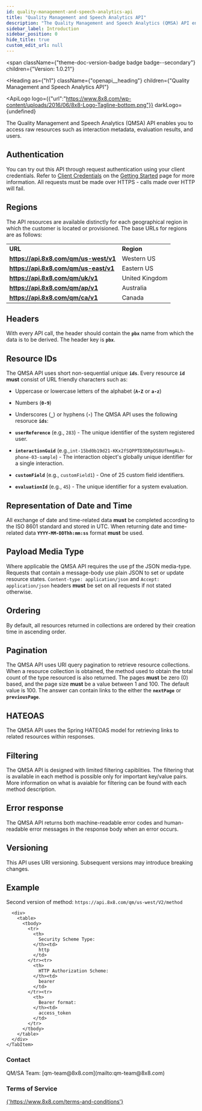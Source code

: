 ```yaml
---
id: quality-management-and-speech-analytics-api
title: "Quality Management and Speech Analytics API"
description: "The Quality Management and Speech Analytics (QMSA) API enables you to access raw resources such as interaction metadata, evaluation results, and users."
sidebar_label: Introduction
sidebar_position: 0
hide_title: true
custom_edit_url: null
---
```



<span
  className={"theme-doc-version-badge badge badge--secondary"}
  children={"Version: 1.0.21"}
>
</span>

<Heading
  as={"h1"}
  className={"openapi__heading"}
  children={"Quality Management and Speech Analytics API"}
>
</Heading>

<ApiLogo
  logo={{"url":"https://www.8x8.com/wp-content/uploads/2016/06/8x8-Logo-Tagline-bottom.png"}}
  darkLogo={undefined}
>
  
</ApiLogo>

The Quality Management and Speech Analytics (QMSA) API enables you to access raw resources such as interaction metadata, evaluation results, and users.
## **Authentication**
You can try out this API through request authentication using your client credentials. Refer to [Client Credentials](https://8x8gateway-8x8apis.apigee.io/getting-started#client-credentials) on the [Getting Started](https://8x8gateway-8x8apis.apigee.io/getting-started) page for more information.
All requests must be made over HTTPS - calls made over HTTP will fail.
## **Regions**
The API resources are available distinctly for each geographical region in which the customer is located or provisioned. The base URLs for regions are as follows:
<table> <tr> <td><b>URL</b></td> <td><b>Region</b></td> </tr> <tr> <td><b><a href='https://api.8x8.com/qm/us-west/v1'>https://api.8x8.com/qm/us-west/v1</a></b></td><td>Western US</td></tr><tr> <td><b><a href='https://api.8x8.com/qm/us-east/v1'>https://api.8x8.com/qm/us-east/v1</a></b></td><td>Eastern US</td></tr><tr> <td><b><a href='https://api.8x8.com/qm/uk/v1'>https://api.8x8.com/qm/uk/v1</a></b></td><td>United Kingdom</td></tr><tr> <td><b><a href='https://api.8x8.com/qm/ap/v1'>https://api.8x8.com/qm/ap/v1</a></b></td><td>Australia</td> </tr> <tr> <td><b><a href='https://api.8x8.com/qm/ca/v1'>https://api.8x8.com/qm/ca/v1</a></b></td><td>Canada</td> </tr> </table>

## **Headers**
With every API call, the header should contain the **`pbx`** name from which the data is to be derived.
The header key is **`pbx`**.
## **Resource IDs**
The QMSA API uses short non-sequential unique **`ids`**. Every resource **`id`** **must** consist of URL friendly characters such as:
* Uppercase or lowercase letters of the alphabet (**`A-Z`** or **`a-z`**)
* Numbers (**`0-9`**)
* Underscores (**`_`**) or hyphens (**`-`**)
The QMSA API uses the following resoruce **`ids`**:
* **`userReference`** (e.g., `283`) - The unique identifier of the system registered user.

* **`interactionGuid`** (e.g.,`int-15bd0b19d21-KKx2fSQPPTD3DRpOS8UfhmgALh-phone-03-sample`) - The interaction object's globally unique identifier for a single interaction.
* **`customField`** (e.g., `customField1`) - One of 25 custom field identifiers.
* **`evaluationId`** (e.g., `45`) - The unique identifier for a system evaluation.
## **Representation of Date and Time**
All exchange of date and time-related data **must** be completed according to the ISO 8601 standard and stored in UTC. When returning date and time-related data **`YYYY-MM-DDThh:mm:ss`** format **must** be used.

## **Payload Media Type**
Where applicable the QMSA API requires the use pf the JSON media-type. Requests that contain a message-body use plain JSON to set or update resource states. `Content-type: application/json` and `Accept: application/json` headers **must** be set on all requests if not stated otherwise.

## **Ordering**
By default, all resources returned in collections are ordered by their creation time in ascending order.
## **Pagination**
The QMSA API uses URI query pagination to retrieve resource collections. When a resource collection is obtained, the method used to obtain the total count of the type resourced is also returned. The pages **must** be zero (0) based, and the page size **must** be a value between 1 and 100. The default value is 100. The answer can contain links to the either the **`nextPage`** or **`previousPage`**.
## **HATEOAS**
The QMSA API uses the Spring HATEOAS model for retrieving links to related resources within responses.
## **Filtering**
The QMSA API is designed with limited filtering capiblities. The filtering that is available in each method is possible only for important key/value pairs. More information on what is avaiable for filtering can be found with each method description.
## **Error response**
The QMSA API returns both machine-readable error codes and human-readable error messages in the response body when an error occurs.
## **Versioning**
This API uses URI versioning. Subsequent versions may introduce breaking changes.
## **Example**
Second version of method: `https://api.8x8.com/qm/us-west/V2/method`

<div
  style={{"marginBottom":"2rem"}}
>
  <Heading
    id={"authentication"}
    as={"h2"}
    className={"openapi-tabs__heading"}
    children={"Authentication"}
  >
  </Heading><SchemaTabs
    className={"openapi-tabs__security-schemes"}
  >
    <TabItem
      label={"HTTP: Bearer Auth"}
      value={"bearerAuth"}
    >
      
      
      
      
      <div>
        <table>
          <tbody>
            <tr>
              <th>
                Security Scheme Type:
              </th><td>
                http
              </td>
            </tr><tr>
              <th>
                HTTP Authorization Scheme:
              </th><td>
                bearer
              </td>
            </tr><tr>
              <th>
                Bearer format:
              </th><td>
                access_token
              </td>
            </tr>
          </tbody>
        </table>
      </div>
    </TabItem>
  </SchemaTabs>
</div><div
  style={{"display":"flex","flexDirection":"column","marginBottom":"var(--ifm-paragraph-margin-bottom)"}}
>
  <h3
    style={{"marginBottom":"0.25rem"}}
  >
    Contact
  </h3><span>
    QM/SA Team: [qm-team@8x8.com](mailto:qm-team@8x8.com)
  </span>
</div><div
  style={{"marginBottom":"var(--ifm-paragraph-margin-bottom)"}}
>
  <h3
    style={{"marginBottom":"0.25rem"}}
  >
    Terms of Service
  </h3><a
    href={"https://www.8x8.com/terms-and-conditions"}
  >
    {'https://www.8x8.com/terms-and-conditions'}
  </a>
</div>
      
